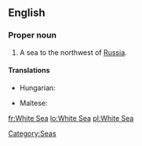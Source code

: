 ==English==
{{wikipedia}}

===Proper noun===
{{en-proper noun|sg=[[White]] [[Sea]]}}

# A sea to the northwest of [[Russia]].

====Translations====
{{trans-top|a sea to the northwest of Russia}}
* Hungarian: {{t+|hu|Fehér-tenger}}
{{trans-mid}}
* Maltese: {{t|mt|Baħar l-Abjad}}
{{trans-bottom}}

[[Category:Seas]]

[[fr:White Sea]]
[[lo:White Sea]]
[[pl:White Sea]]
